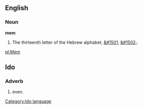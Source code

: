 ==English==

===Noun===

'''mem'''

# The thirteenth letter of the Hebrew alphabet, [[&#1501;]] [[&#1502;]].

[[pl:Mem]]

==Ido==
[[Category:Ido language]]
===Adverb===
# even.